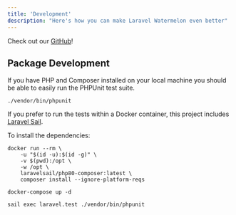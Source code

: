 ```yaml
---
title: 'Development'
description: "Here's how you can make Laravel Watermelon even better"
---
```


Check out our [GitHub](https://github.com/nathanheffley/laravel-watermelon)!

## Package Development

If you have PHP and Composer installed on your local machine you should be able to easily run the PHPUnit test suite.

```
./vendor/bin/phpunit
```

If you prefer to run the tests within a Docker container, this project includes
[Laravel Sail](https://laravel.com/docs/8.x/sail).

To install the dependencies:

```
docker run --rm \
    -u "$(id -u):$(id -g)" \
    -v $(pwd):/opt \
    -w /opt \
    laravelsail/php80-composer:latest \
    composer install --ignore-platform-reqs

docker-compose up -d
```

```
sail exec laravel.test ./vendor/bin/phpunit
```
